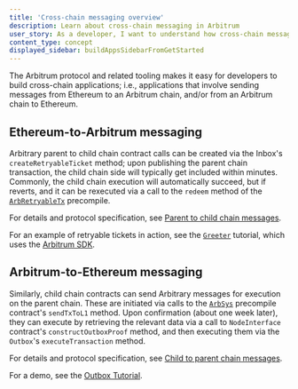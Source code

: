 ```yaml
---
title: 'Cross-chain messaging overview'
description: Learn about cross-chain messaging in Arbitrum
user_story: As a developer, I want to understand how cross-chain messaging works in Arbitrum.
content_type: concept
displayed_sidebar: buildAppsSidebarFromGetStarted
---
```


The Arbitrum protocol and related tooling makes it easy for developers to build cross-chain applications; i.e., applications that involve sending messages from Ethereum to an Arbitrum chain, and/or from an Arbitrum chain to Ethereum.

## Ethereum-to-Arbitrum messaging

Arbitrary parent to child chain contract calls can be created via the Inbox's `createRetryableTicket` method; upon publishing the parent chain transaction, the child chain side will typically get included within minutes. Commonly, the child chain execution will automatically succeed, but if reverts, and it can be rexecuted via a call to the `redeem` method of the [`ArbRetryableTx`](/build-decentralized-apps/precompiles/02-reference.mdx#arbretryabletx) precompile.

For details and protocol specification, see [Parent to child chain messages](/how-arbitrum-works/10-l1-to-l2-messaging.mdx).

For an example of retryable tickets in action, see the [`Greeter`](https://github.com/OffchainLabs/arbitrum-tutorials/tree/master/packages/greeter) tutorial, which uses the [Arbitrum SDK](../../sdk).

## Arbitrum-to-Ethereum messaging

Similarly, child chain contracts can send Arbitrary messages for execution on the parent chain. These are initiated via calls to the [`ArbSys`](/build-decentralized-apps/precompiles/02-reference.mdx#arbsys) precompile contract's `sendTxToL1` method. Upon confirmation (about one week later), they can execute by retrieving the relevant data via a call to `NodeInterface` contract's `constructOutboxProof` method, and then executing them via the `Outbox`'s `executeTransaction` method.

For details and protocol specification, see [Child to parent chain messages](/how-arbitrum-works/11-l2-to-l1-messaging.mdx).

For a demo, see the [Outbox Tutorial](https://github.com/OffchainLabs/arbitrum-tutorials/tree/master/packages/outbox-execute).

